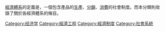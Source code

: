 [[經濟體系|經濟體系]]的定義是，一個包含產品的[[生產|生產]]、[[分銷|分銷]]、[[消費|消費]]的社會制度。而本分類則收錄了關於各經濟體系的條目。

[[Category:经济学|Category:经济学]]
[[Category:經濟工程|Category:經濟工程]]
[[Category:經濟制度|Category:經濟制度]]
[[Category:社會系統|Category:社會系統]]